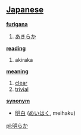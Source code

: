 == [[Japanese]] ==                                          

'''[[furigana]]'''
# [[あきらか]]

'''[[reading]]'''
# akiraka

'''[[meaning]]'''
# [[clear]]
# [[trivial]]

'''[[synonym]]'''
* [[明白]] ([[めいはく]], meihaku)

[[pl:明らか]]